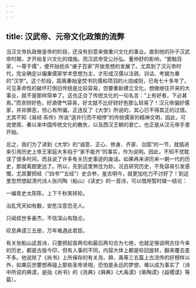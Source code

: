 ```yaml
---
---
---
```

title: 汉武帝、元帝文化政策的流弊
---




当汉文帝执政做皇帝的阶段，还没有刻意来做重兴文化的事业。直到他的孙子汉武帝时期，才开始复兴文化的措施。而汉武帝受公孙弘、董仲舒的影响，“罢黜百家，一尊于儒”，便开始扼杀“诸子百家”开放思想的发展了。尤其到了汉元帝时代，完全确定以偏重儒家学术思想为主，才形成汉儒以注疏、训诂、考据为重的“汉学”。这个阶段，距离秦始皇焚书坑儒和项羽的火烧咸阳，已有七十多年了。可见革命性的破坏打倒旧传统是比较容易，但要重新建立文化，想做继往开来的大事业，就不是那样简单了。这也正合了传统文化的一句名言：“上有好者，下必甚焉。”而贪财好色，好酒使气容易，好文就不比好财好色那么轻易了！汉元帝偏好儒家，并非罪恶，但心有所偏，正违反了《大学》所说的，其心已不得其正的过错。尤其不知《易经·系传》所说“道并行而不相悖”的传统儒家的精神文明，因此，可说使周、秦以来中国传统文化的散失，以及西汉王朝的衰亡，也正是从汉元帝手里开始。

总之，我们为了讲到《大学》的“诚意、正心、修身、齐家、治国”的一节，就插进来引用历史上帝王家庭大多陷于“家不能齐”的事实，作为说明。因此，不知不觉耽误了很多时间，而且说了许多有关历史事迹的废话。如果再来讲历来一朝一代的历史，那就离题更远了。所以，先到这里煞住为妙。况且研究历史，不免容易引发感慨，尤其要把经（“四书”“五经”）史合参，鉴古明今，就更加吃力不讨好了！到这里忽然想起清代诗人张问陶（船山）《读史》的一首诗，可以借用暂时做一结论：

一编青史太陈陈，上下千秋笑转轮。

治乱凭天如有数，安危注意恐无人。

只闻叔世多豪杰，不信深山有隐沦。

叹息典谟三五册，万年难遇此君臣。

有关张船山这首诗，只要把起首两句和最后两句合为七绝，也就足够说明古往今来的历史，都是古版今印，但有人事的不同，内容大体上都是轮回旋转，翻来覆去差不多。他说除了《尚书》上所保存的有关尧、舜、禹等三五篇上古流传的好榜样以外，如果后世要想再碰上那些圣帝贤相，恐怕是永远的梦想，难以成为事实了（诗中所说的典谟，是指《尚书》的《尧典》《舜典》《大禹谟》《皋陶谟》《益稷谟》等篇）。